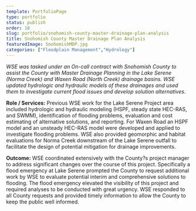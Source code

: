 ```yaml
---
template: PortfolioPage
type: portfolio
status: publish
order: 10
slug: portfolio/snohomish-county-master-drainage-plan-analysis
title: Snohomish County Master Drainage Plan Analysis
featuredImage: SnohomishMDP.jpg
categories: ["Floodplain Management","Hydrology"]
---
```


_WSE was tasked under an On-call contract with Snohomish County to assist the County with Master Drainage Planning in the Lake Serene (Norma Creek) and Waxen Road (North Creek) drainage basins. WSE updated hydrologic and hydraulic models of these drainages and used them to investigate current flood issues and develop solution alternatives._  
  
**Role / Services:** Previous WSE work for the Lake Serene Project area included hydrologic and hydraulic modeling (HSPF, steady state HEC-RAS, and SWMM), identification of flooding problems, evaluation and cost estimating of alternative solutions, and reporting. For Waxen Road an HSPF model and an unsteady HEC-RAS model were developed and applied to investigate flooding problems. WSE also provided geomorphic and habitat evaluations for Norma Creek downstream of the Lake Serene outfall to facilitate the design of potential mitigation for drainage improvements.  
  
**Outcome:** WSE coordinated extensively with the County?s project manager to address significant changes over the course of this project. Specifically a flood emergency at Lake Serene prompted the County to request additional work by WSE to evaluate potential interim and comprehensive solutions to flooding. The flood emergency elevated the visibility of this project and required analyses to be conducted with great urgency. WSE responded to all County requests and provided timely information to allow the County to keep the public well informed.